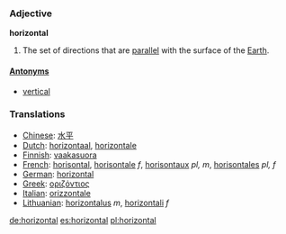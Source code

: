 === Adjective ===

'''horizontal'''

#The set of directions that are [[parallel]] with the surface of the [[Earth]].

====[[Antonym]]s====
*[[vertical]]

=== Translations ===
*[[Chinese]]: [[水平]]
*[[Dutch]]: [[horizontaal]], [[horizontale]]
*[[Finnish]]: [[vaakasuora]]
*[[French]]: [[horisontal]], [[horisontale]] ''f'', [[horisontaux]] ''pl, m'', [[horisontales]] ''pl, f''
*[[German]]: [[horizontal]]
*[[Greek]]: [[οριζόντιος]]
*[[Italian]]: [[orizzontale]]
*[[Lithuanian]]: [[horizontalus]] ''m'', [[horizontali]] ''f''

[[de:horizontal]]
[[es:horizontal]]
[[pl:horizontal]]